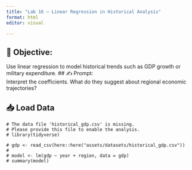 ```yaml
---
title: "Lab 16 – Linear Regression in Historical Analysis"
format: html
editor: visual

---
```


## 🧭 Objective:  
Use linear regression to model historical trends such as GDP growth or military expenditure.
## ✍️ Prompt:   
Interpret the coefficients. What do they suggest about regional economic trajectories?

## 📥 Load Data
```webr-r
# The data file 'historical_gdp.csv' is missing.
# Please provide this file to enable the analysis.
# library(tidyverse)

# gdp <- read_csv(here::here("assets/datasets/historical_gdp.csv"))
# 
# model <- lm(gdp ~ year + region, data = gdp)
# summary(model)
```

